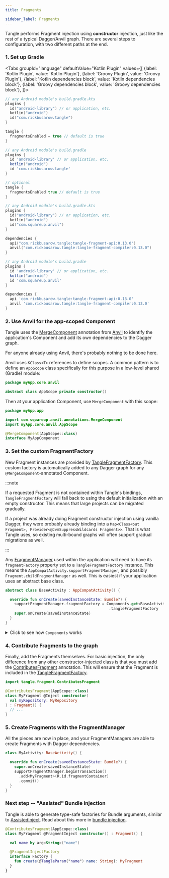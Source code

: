 ```yaml
---
title: Fragments

sidebar_label: Fragments
---
```



Tangle performs Fragment injection using **constructor** injection, just like the rest of a
typical Dagger/Anvil graph. There are several steps to configuration,
with two different paths at the end.

### 1. Set up Gradle

<Tabs groupId="language"
defaultValue="Kotlin Plugin"
values={[
    {label: 'Kotlin Plugin', value: 'Kotlin Plugin'},
    {label: 'Groovy Plugin', value: 'Groovy Plugin'},
    {label: 'Kotlin dependencies block', value: 'Kotlin dependencies block'},
    {label: 'Groovy dependencies block', value: 'Groovy dependencies block'},
]}>

<TabItem value="Kotlin Plugin">

```kotlin
// any Android module's build.gradle.kts
plugins {
  id("android-library") // or application, etc.
  kotlin("android")
  id("com.rickbusarow.tangle")
}

tangle {
  fragmentsEnabled = true // default is true
}
```

</TabItem>

<TabItem value="Groovy Plugin">

```groovy
// any Android module's build.gradle
plugins {
  id 'android-library' // or application, etc.
  kotlin("android")
  id 'com.rickbusarow.tangle'
}

// optional
tangle {
  fragmentsEnabled true // default is true
}
```

</TabItem>

<TabItem value="Kotlin dependencies block">

```kotlin
// any Android module's build.gradle.kts
plugins {
  id("android-library") // or application, etc.
  kotlin("android")
  id("com.squareup.anvil")
}

dependencies {
  api("com.rickbusarow.tangle:tangle-fragment-api:0.13.0")
  anvil("com.rickbusarow.tangle:tangle-fragment-compiler:0.13.0")
}
```

</TabItem>

<TabItem value="Groovy dependencies block">

```groovy
// any Android module's build.gradle
plugins {
  id 'android-library' // or application, etc.
  kotlin("android")
  id 'com.squareup.anvil'
}

dependencies {
  api 'com.rickbusarow.tangle:tangle-fragment-api:0.13.0'
  anvil 'com.rickbusarow.tangle:tangle-fragment-compiler:0.13.0'
}
```

</TabItem>
</Tabs>

### 2. Use Anvil for the app-scoped Component

Tangle uses the [MergeComponent] annotation from [Anvil] to identify the application's Component
and add its own dependencies to the Dagger graph.

For anyone already using Anvil, there's probably nothing to be done here.

Anvil uses `KClass<T>` references to define scopes.  A common pattern is to define an `AppScope`
class specifically for this purpose in a low-level shared (Gradle) module:

```kotlin
package myApp.core.anvil

abstract class AppScope private constructor()
```

Then at your application Component, use `MergeComponent` with this scope:

```kotlin
package myApp.app

import com.squareup.anvil.annotations.MergeComponent
import myApp.core.anvil.AppScope

@MergeComponent(AppScope::class)
interface MyAppComponent
```

### 3. Set the custom FragmentFactory

New Fragment instances are provided by [TangleFragmentFactory].  This custom factory
is automatically added to any Dagger graph for any `@MergeComponent`-annotated Component.

:::note

If a requested Fragment is not contained within Tangle's bindings, `TangleFragmentFactory` will
fall back to using the default initialization with an empty constructor.  This means that large
projects can be migrated gradually.

If a project was already doing Fragment constructor injection using vanilla Dagger, they were
probably already binding into a
`Map<Class<out Fragment>, Provider<@JvmSuppressWildcards Fragment>>`. That is what Tangle uses,
so existing multi-bound graphs will often support gradual migrations as well.

:::

Any [FragmentManager] used within the application will need to have its `fragmentFactory`
property set to a `TangleFragmentFactory` instance.  This means the
`AppCompatActivity.supportFragmentManager`, and possibly `Fragment.childFragmentManager` as well.
This is easiest if your application uses an abstract base class.

```kotlin
abstract class BaseActivity : AppCompatActivity() {

  override fun onCreate(savedInstanceState: Bundle?) {
    supportFragmentManager.fragmentFactory = Components.get<BaseActivityComponent>()
                                              .tangleFragmentFactory
    super.onCreate(savedInstanceState)
  }
}
```

<details>
  <summary>Click to see how <code>Components</code> works</summary>

In a core module, define this singleton.
```kotlin
package myApp.core.anvil

object Components {
  @PublishedApi
  internal val _components = mutableSetOf<Any>()

  /** Set by Application class after creating app component */
  fun add(component: Any) {
    _components.add(component)
  }

  inline fun <reified T> get(): T = _components
    .filterIsInstance<T>()
    .single()
}
```

In your application, save off the AppComponent instance.

```kotlin
package myApp.core.anvil

class MyApplication : Application() {

  override fun onCreate() {
    val component = DaggerMyAppComponent.factory()
                      .create(/*...*/)

    Components.add(component)

    super.onCreate()
  }
}
```

Anywhere you need to, create a "component" interface with whatever dependency properties you need,
and annotate it with `@ContributesTo(<some scope definition>)`.  Your AppComponent will
automatically implement this interface,
which means that an implementation of it will be stored in `Components`.

```kotlin
import com.squareup.anvil.annotations.ContributesTo

@ContributesTo(AppScope::class)
interface BaseActivityComponent {
  val tangleFragmentFactory: TangleFragmentFactory
}
```
Now, `Components.get<BaseActivityComponent>()` will return `MyAppComponent`
safely cast to `BaseActivityComponent`, and you can access its properties.

```kotlin
val fragmentFactory = Components.get<BaseActivityComponent>()
                                .tangleFragmentFactory
```
</details>

### 4. Contribute Fragments to the graph

Finally, add the Fragments themselves.  For basic injection, the only difference
from any other constructor-injected class is that you must add the [ContributesFragment] annotation.
This will ensure that the Fragment is included in the [TangleFragmentFactory].

```kotlin
import tangle.fragment.ContributesFragment

@ContributesFragment(AppScope::class)
class MyFragment @Inject constructor(
  val myRepository: MyRepository
) : Fragment() {
  // ...
}
```


### 5. Create Fragments with the FragmentManager

All the pieces are now in place, and your FragmentManagers are able to create Fragments with Dagger
dependencies.

```kotlin
class MyActivity: BaseActivity() {

  override fun onCreate(savedInstanceState: Bundle?) {
    super.onCreate(savedInstanceState)
    supportFragmentManager.beginTransaction()
      .add<MyFragment>(R.id.fragmentContainer)
      .commit()
  }
}
```

### Next step -- "Assisted" Bundle injection

Tangle is able to generate type-safe factories for Bundle arguments, similar to [AssistedInject].
Read about this more in [bundle injection](bundles).

```kotlin
@ContributesFragment(AppScope::class)
class MyFragment @FragmentInject constructor() : Fragment() {

  val name by arg<String>("name")

  @FragmentInjectFactory
  interface Factory {
    fun create(@TangleParam("name") name: String): MyFragment
  }
}
```





[Anvil]: https://github.com/square/anvil
[MergeComponent]: https://github.com/square/anvil#scopes

[Dagger]: https://dagger.dev
[AssistedInject]: https://dagger.dev/dev-guide/assisted-injection
[Hilt]: https://dagger.dev/hilt/view-model.html

[FragmentManager]: https://developer.android.com/reference/kotlin/androidx/fragment/app/FragmentManager
[SavedStateHandle]: https://developer.android.com/topic/libraries/architecture/viewmodel-savedstate

[ContributesFragment]: https://rbusarow.github.io/Tangle/api/tangle-fragment-api/tangle.fragment/-contributes-fragment/index.html
[TangleFragmentFactory]: https://rbusarow.github.io/Tangle/api/tangle-fragment-api/tangle.fragment/-tangle-fragment-factory
